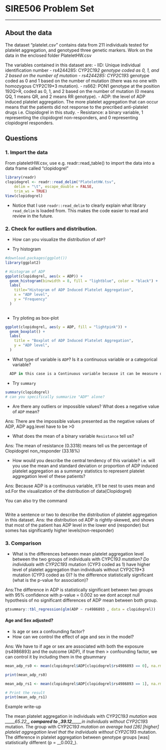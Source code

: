 # SIRE506 Problem Set

------
## About the data
The dataset “platelet.csv” contains data from 211 individuals tested for platelet aggregation, and genotyped three genetic markers. 
Work on the data in the enclosed folder PlateletHW.csv

The variables contained in this dataset are:
-	IID: Unique individual identification number
-	rs4244285: CYP2C19*2 genotype coded as 0, 1, and 2 based on the number of mutation
-	rs4244285: CYP2C19*3 genotype coded as 0 and 1 based on the number of mutation (there was no one with homozygous CYP2C19*3 mutation).
-	rs662: PON1 genotype at the position 192Q>R, coded as 0, 1, and 2 based on the number of mutation (0 means QQ, 1 means QR, and 2 means RR genotype).
-	ADP: the level of ADP induced platelet aggregation. The more platelet aggregation that can occur means that the patients did not response to the precribed anti-platelet drugs i.e. Clopidogrel in this study.
-	Resistance: a binary variable, 1 representing the clopidogrel non-responders, and 0 representing clopidogrel responders.

## Questions
### 1. Import the data

From plateletHW.csv, use e.g. readr::read_table() to import the data into a data frame called “clopidogrel”

```{r}
library(readr)
clopidogrel <- readr::read_delim("PlateletHW.tsv", 
    delim = "\t", escape_double = FALSE, 
    trim_ws = TRUE)
View(clopidogrel)
```
- Notice that I use `readr::read_delim` to clearly explain what library `read_delim` is loaded from. This makes the code easier to read and review in the future. 

 
### 2.	Check for outliers and distribution.
- How can you visualize the distribution of `ADP`?

- Try histogram
```{r}
#download.packages(ggplot())
library(ggplot2)

# Histogram of ADP
ggplot(clopidogrel, aes(x = ADP)) +
  geom_histogram(binwidth = 8, fill = "lightblue", color = "black") +
  labs(
    title="Histogram of ADP Induced Platelet Aggregation",
    x = "ADP level",
    y = "Frequency"
  )
  
```

- Try ploting as box-plot 
```{r}
ggplot(clopidogrel, aes(y = ADP, fill = "lightpink")) +
  geom_boxplot() +
  labs(
    title = "Boxplot of ADP Induced Platelet Aggregation",
    y = "ADP level",
  )
```

- What type of variable is `ADP`? Is it a continuous variable or a categorical variable?


```{r}
  ADP in this case is a Continuous variable because it can be measure over the range (eg. 9.5271459, 12.8094598, 33.6278596)

```

- Try `summary`
```{r}
summary(clopidogrel)
# can you specifically summarize "ADP" alone?
```

- Are there any outliers or impossible values? What does a negative value of `ADP` mean?

Ans: There are the impossible values presented as the negative values of ADP, ADP agg.level have to be >0

- What does the mean of a binary variable `Resistance` tell us? 

Ans: The mean of resistance (0.3318) means tell us the percentage of Clopidogrel non_responder (33.18%)


- How would you describe the central tendency of this variable? i.e. will you use the mean and standard deviation or proportion of ADP induced platelet aggregation as a summary statistics to represent platelet aggregation level of these patients? 

Ans: Because ADP is a continuous variable, it'll be nest to uses mean and sd.For the visualization of the distribution of data(Clopidogrel)


You can also try the command

```{r}

```

Write a sentence or two to describe the distribution of platelet aggregation in this dataset. 
Ans: the distribution od ADP is rightly-skewed, and shows that most of the patient has ADP level in the lower end (responder) but somes has significantly higher levels(non-responder)



### 3.	Comparison
- What is the differences between mean platelet aggregation level between the two groups of individuals with CYPC19*3 mutation? Do individuals with CYP2C19*3 mutation (CYP3 coded as 1) have higher level of platelet aggregation than individuals without CYP2C19*3 mutation (CYP3 coded as 0)? Is the difference statistically significant (what is the p-value for association)?

Ans:The difference in ADP is statistically significant between two groups with 95% confidence with p-value = 0.002 so we dont accept null hypothesis of no significant differences of ADP mean between both group.

```{r}
gtsummary::tbl_regression(glm(ADP ~ rs4986893 , data = clopidogrel))
```
#### Age and Sex adjusted?
- Is age or sex a confounding factor?
- How can we control the effect of age and sex in the model?

Ans: We have to if age or sex are associated with both the exposure (rs4986893) and the outcome (ADP), if true then > confounding factor, we can control it by including them in the gtsummary 

```{r}
mean_adp_rs0 <- mean(clopidogrel$ADP[clopidogrel$rs4986893 == 0], na.rm = TRUE)

print(mean_adp_rs0)

mean_adp_rs1 <- mean(clopidogrel$ADP[clopidogrel$rs4986893 == 1], na.rm = TRUE)

# Print the result
print(mean_adp_rs1)
```

Example write-up

The mean platelet aggregation in individuals with CYP2C19*3 mutation was _____65.22____, compared to ______39.12_______in individuals without CYP2C19*3 mutation.  The group with CYP2C19*3 mutation on average had [26] [higher] platelet aggregation level that the individuals without CYP2C19*3 mutation. The difference in platelet aggregation between genotype groups [was] statistically different (p = __0.002_).

 
